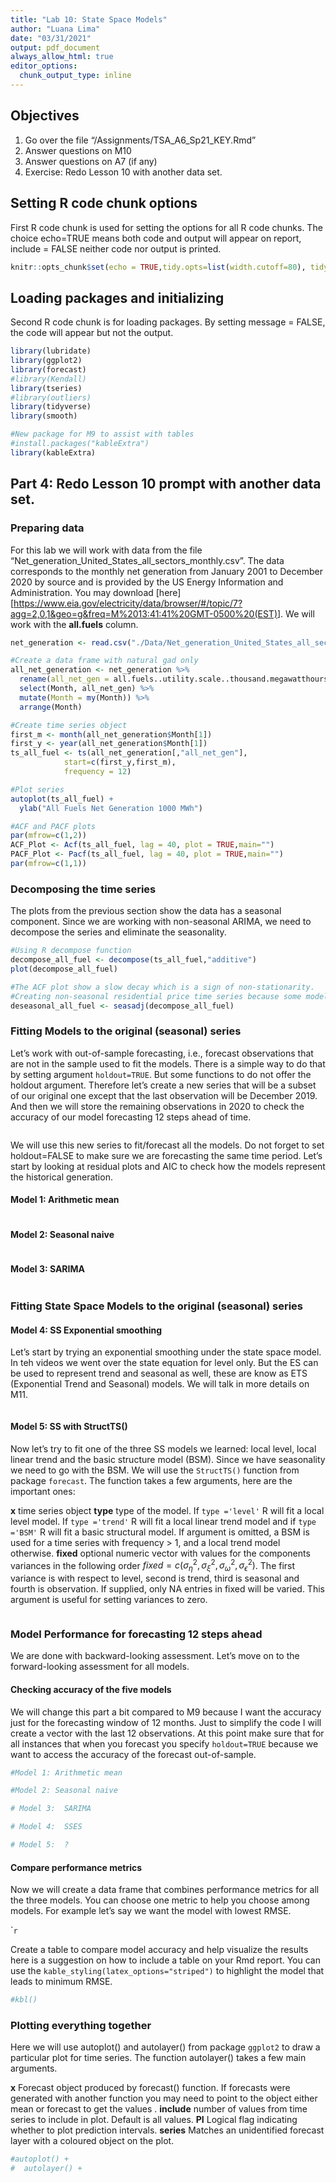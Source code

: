 ```yaml
---
title: "Lab 10: State Space Models"
author: "Luana Lima"
date: "03/31/2021"
output: pdf_document
always_allow_html: true
editor_options: 
  chunk_output_type: inline
---
```


## Objectives

1.  Go over the file "/Assignments/TSA_A6_Sp21_KEY.Rmd"
2.  Answer questions on M10
3.  Answer questions on A7 (if any)
4.  Exercise: Redo Lesson 10 with another data set.

## Setting R code chunk options

First R code chunk is used for setting the options for all R code chunks. The choice echo=TRUE means both code and output will appear on report, include = FALSE neither code nor output is printed.

```r
knitr::opts_chunk$set(echo = TRUE,tidy.opts=list(width.cutoff=80), tidy=FALSE) 
```

## Loading packages and initializing

Second R code chunk is for loading packages. By setting message = FALSE, the code will appear but not the output.

```r
library(lubridate)
library(ggplot2)
library(forecast)  
#library(Kendall)
library(tseries)
#library(outliers)
library(tidyverse)
library(smooth)

#New package for M9 to assist with tables
#install.packages("kableExtra")
library(kableExtra)

```

## Part 4: Redo Lesson 10 prompt with another data set.

### Preparing data

For this lab we will work with data from the file "Net_generation_United_States_all_sectors_monthly.csv". The data corresponds to the monthly net generation from January 2001 to December 2020 by source and is provided by the US Energy Information and Administration. You may download [here][[https://www.eia.gov/electricity/data/browser/\#/topic/7?agg=2,0,1&geo=g&freq=M%2013:41:41%20GMT-0500%20(EST)](https://www.eia.gov/electricity/data/browser/#/topic/7?agg=2,0,1&geo=g&freq=M%2013:41:41%20GMT-0500%20(EST)){.uri}].
We will work with the **all.fuels** column.

```r
net_generation <- read.csv("./Data/Net_generation_United_States_all_sectors_monthly.csv", skip=4, header=TRUE)

#Create a data frame with natural gad only
all_net_generation <- net_generation %>% 
  rename(all_net_gen = all.fuels..utility.scale..thousand.megawatthours) %>% 
  select(Month, all_net_gen) %>% 
  mutate(Month = my(Month)) %>% 
  arrange(Month)

#Create time series object
first_m <- month(all_net_generation$Month[1])
first_y <- year(all_net_generation$Month[1])
ts_all_fuel <- ts(all_net_generation[,"all_net_gen"],
            start=c(first_y,first_m),
            frequency = 12)

#Plot series
autoplot(ts_all_fuel) +
  ylab("All Fuels Net Generation 1000 MWh")

#ACF and PACF plots
par(mfrow=c(1,2))
ACF_Plot <- Acf(ts_all_fuel, lag = 40, plot = TRUE,main="")
PACF_Plot <- Pacf(ts_all_fuel, lag = 40, plot = TRUE,main="")
par(mfrow=c(1,1))

```


### Decomposing the time series

The plots from the previous section show the data has a seasonal component. Since we are working with non-seasonal ARIMA, we need to decompose the series and eliminate the seasonality.

```r
#Using R decompose function
decompose_all_fuel <- decompose(ts_all_fuel,"additive")
plot(decompose_all_fuel)

#The ACF plot show a slow decay which is a sign of non-stationarity.
#Creating non-seasonal residential price time series because some models can't handle seasonality
deseasonal_all_fuel <- seasadj(decompose_all_fuel)  
```

### Fitting Models to the original (seasonal) series

Let's work with out-of-sample forecasting, i.e., forecast observations that are not in the sample used to fit the models. There is a simple way to do that by setting argument `holdout=TRUE`. But some functions to do not offer the holdout argument. Therefore let's create a new series that will be a subset of our original one except that the last observation will be December 2019. And then we will store the remaining observations in 2020 to check the accuracy of our model forecasting 12 steps ahead of time.

```r

```


We will use this new series to fit/forecast all the models. Do not forget to set holdout=FALSE to make sure we are forecasting the same time period. Let's start by looking at residual plots and AIC to check how the models represent the historical generation.

#### Model 1: Arithmetic mean
```r

```


#### Model 2: Seasonal naive
```r

```


#### Model 3: SARIMA
```r

```

### Fitting State Space Models to the original (seasonal) series

#### Model 4: SS Exponential smoothing

Let's start by trying an exponential smoothing under the state space model. In teh videos we went over the state equation for level only. But the ES can be used to represent trend and seasonal as well, these are know as ETS (Exponential Trend and Seasonal) models. We will talk in more details on M11.

```r

```


#### Model 5: SS with StructTS()

Now let's try to fit one of the three SS models we learned: local level, local linear trend and the basic structure model (BSM). Since we have seasonality we need to go with the BSM. We will use the `StructTS()` function from package `forecast`.
The function takes a few arguments, here are the important ones:

**x**  time series object
**type** type of the model. If `type ='level'` R will fit a local level model. If `type ='trend'` R will fit a local linear trend model and if `type ='BSM'` R will fit a basic structural model. If argument is omitted, a BSM is used for a time series with frequency > 1, and a local trend model otherwise.
**fixed** optional numeric vector with values for the components variances in the following order $fixed=c(\sigma^2_\eta,\sigma^2_\xi,\sigma^2_\omega,\sigma^2_\epsilon)$. The first variance is with respect to level, second is trend, third is seasonal and fourth is observation. If supplied, only NA entries in fixed will be varied. This argument is useful for setting variances to zero.


```r

```
### Model Performance for forecasting 12 steps ahead

We are done with backward-looking assessment. Let's move on to the forward-looking assessment for all models.

#### Checking accuracy of the five models

We will change this part a bit compared to M9 because I want the accuracy just for the forecasting window of 12 months. Just to simplify the code I will create a vector with the last 12 observations. At this point make sure that for all instances that when you forecast you specify `holdout=TRUE` because we want to access the accuracy of the forecast out-of-sample.

```r
#Model 1: Arithmetic mean

#Model 2: Seasonal naive 

# Model 3:  SARIMA 

# Model 4:  SSES

# Model 5:  ? 

```

#### Compare performance metrics

Now we will create a data frame that combines performance metrics for all the three models. You can choose one metric to help you choose among models. For example let's say we want the model with lowest RMSE.

````r


```

Create a table to compare model accuracy and help visualize the results here is a suggestion on how to include a table on your Rmd report. You can use the `kable_styling(latex_options="striped")` to highlight the model that leads to minimum RMSE.

```r
#kbl()
```

### Plotting everything together

Here we will use autoplot() and autolayer() from package `ggplot2` to draw a particular plot for time series. The function autolayer() takes a few main arguments.

**x** Forecast object produced by forecast() function. If forecasts were generated with another function you may need to point to the object either mean or forecast to get the values .
**include** number of values from time series to include in plot. Default is all values.
**PI** Logical flag indicating whether to plot prediction intervals.
**series** Matches an unidentified forecast layer with a coloured object on the plot.

```r

#autoplot() +
#  autolayer() +
  
```

